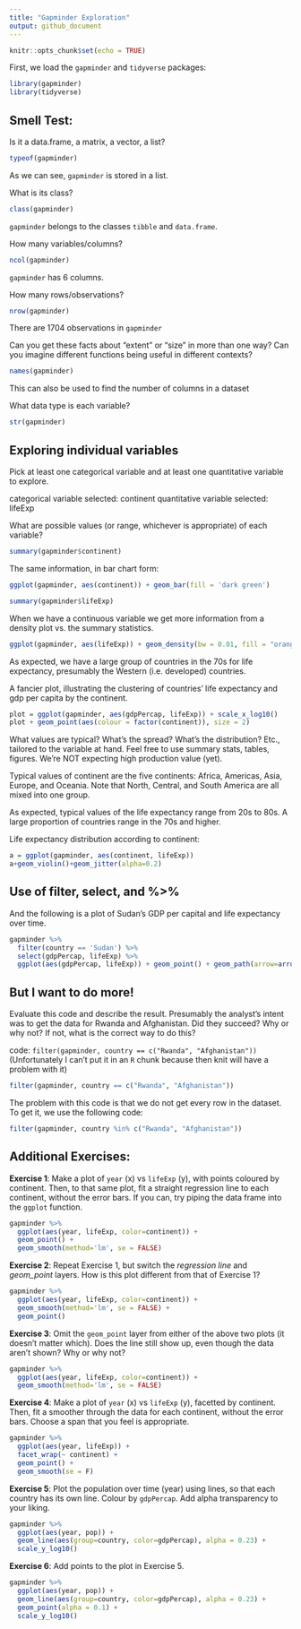 ```yaml
---
title: "Gapminder Exploration"
output: github_document
---
```


```r
knitr::opts_chunk$set(echo = TRUE)
```

First, we load the `gapminder` and `tidyverse` packages: 

```r
library(gapminder)
library(tidyverse)
```
## Smell Test: 
Is it a data.frame, a matrix, a vector, a list?
```r
typeof(gapminder)
```
As we can see, `gapminder` is stored in a list. 

What is its class?

```r
class(gapminder)
```

`gapminder` belongs to the classes `tibble` and `data.frame`. 

How many variables/columns?
```r
ncol(gapminder)
```
`gapminder` has 6 columns. 

How many rows/observations?
```r
nrow(gapminder)
```
There are 1704 observations in `gapminder`

Can you get these facts about "extent" or "size" in more than one way? Can you imagine different functions being useful in different contexts?

```r
names(gapminder)
```
This can also be used to find the number of columns in a dataset

What data type is each variable?

```r
str(gapminder)
```
## Exploring individual variables
Pick at least one categorical variable and at least one quantitative variable to explore.

categorical variable selected: continent
quantitative variable selected: lifeExp

What are possible values (or range, whichever is appropriate) of each variable?

```r
summary(gapminder$continent)
```

The same information, in bar chart form: 
```r
ggplot(gapminder, aes(continent)) + geom_bar(fill = 'dark green')
```
```r
summary(gapminder$lifeExp)
```

When we have a continuous variable we get more information from a density plot vs. the summary statistics. 

```r
ggplot(gapminder, aes(lifeExp)) + geom_density(bw = 0.01, fill = "orange") + scale_x_log10()
```

As expected, we have a large group of countries in the 70s for life expectancy, presumably the Western (i.e. developed) countries. 

A fancier plot, illustrating the clustering of countries' life expectancy and gdp per capita by the continent. 
```r
plot = ggplot(gapminder, aes(gdpPercap, lifeExp)) + scale_x_log10()
plot + geom_point(aes(colour = factor(continent)), size = 2)

```


What values are typical? What's the spread? What's the distribution? Etc., tailored to the variable at hand.
Feel free to use summary stats, tables, figures. We're NOT expecting high production value (yet).

Typical values of continent are the five continents: Africa, Americas, Asia, Europe, and Oceania. Note that North, Central, and South America are all mixed into one group. 

As expected, typical values of the life expectancy range from 20s to 80s. A large proportion of countries range in the 70s and higher. 


Life expectancy distribution according to continent: 

```r
a = ggplot(gapminder, aes(continent, lifeExp))
a+geom_violin()+geom_jitter(alpha=0.2)
```

## Use of filter, select, and %>%

And the following is a plot of Sudan's GDP per capital and life expectancy over time. 
```r
gapminder %>% 
  filter(country == 'Sudan') %>% 
  select(gdpPercap, lifeExp) %>% 
  ggplot(aes(gdpPercap, lifeExp)) + geom_point() + geom_path(arrow=arrow())
```


## But I want to do more!

Evaluate this code and describe the result. Presumably the analyst's intent was to get the data for Rwanda and Afghanistan. Did they succeed? Why or why not? If not, what is the correct way to do this?

code: `filter(gapminder, country == c("Rwanda", "Afghanistan"))`
(Unfortunately I can't put it in an `R` chunk because then knit will have a problem with it)
```r
filter(gapminder, country == c("Rwanda", "Afghanistan"))
```


The problem with this code is that we do not get every row in the dataset. To get it, we use the following code: 

```r
filter(gapminder, country %in% c("Rwanda", "Afghanistan"))
```

## Additional Exercises: 

__Exercise 1__: Make a plot of `year` (x) vs `lifeExp` (y), with points coloured by continent. Then, to that same plot, fit a straight regression line to each continent, without the error bars. If you can, try piping the data frame into the `ggplot` function.

```r
gapminder %>% 
  ggplot(aes(year, lifeExp, color=continent)) + 
  geom_point() + 
  geom_smooth(method='lm', se = FALSE)
```

__Exercise 2__: Repeat Exercise 1, but switch the _regression line_ and _geom\_point_ layers. How is this plot different from that of Exercise 1?

```r
gapminder %>% 
  ggplot(aes(year, lifeExp, color=continent)) + 
  geom_smooth(method='lm', se = FALSE) +
  geom_point()
```

__Exercise 3__: Omit the `geom_point` layer from either of the above two plots (it doesn't matter which). Does the line still show up, even though the data aren't shown? Why or why not?

```r
gapminder %>% 
  ggplot(aes(year, lifeExp, color=continent)) +
  geom_smooth(method='lm', se = FALSE)
```


__Exercise 4__: Make a plot of `year` (x) vs `lifeExp` (y), facetted by continent. Then, fit a smoother through the data for each continent, without the error bars. Choose a span that you feel is appropriate.
```r
gapminder %>% 
  ggplot(aes(year, lifeExp)) + 
  facet_wrap(~ continent) + 
  geom_point() + 
  geom_smooth(se = F)
```

__Exercise 5__: Plot the population over time (year) using lines, so that each country has its own line. Colour by `gdpPercap`. Add alpha transparency to your liking. 

```r
gapminder %>% 
  ggplot(aes(year, pop)) + 
  geom_line(aes(group=country, color=gdpPercap), alpha = 0.23) + 
  scale_y_log10()
```

__Exercise 6__: Add points to the plot in Exercise 5.

```r
gapminder %>% 
  ggplot(aes(year, pop)) + 
  geom_line(aes(group=country, color=gdpPercap), alpha = 0.23) + 
  geom_point(alpha = 0.1) + 
  scale_y_log10() 
```